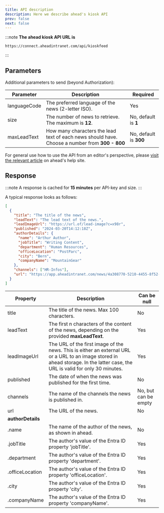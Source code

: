 ```yaml
---
title: API description
description: Here we describe ahead's kiosk API
prev: false
next: false
---
```



:::note
**The ahead kiosk API URL is**
```text
https://connect.aheadintranet.com/api/kioskfeed
```
:::

<LinkCard
  title="Authorization - how to get & use API Keys"
  description="Learn how to authorize your requests by using API Keys"
  href="../../api-keys/"
/>

## Parameters

Additional parameters to send (beyond Authorization):

| Parameter    | Description                                                                                     | Required |
|--------------|-------------------------------------------------------------------------------------------------|----------|
| languageCode | The preferred language of the news (2-letter ISO).                                              | Yes      |
| size         | The number of news to retrieve. The maximum is **12**.                                          | No, default is **1** |
| maxLeadText  | How many characters the lead text of each news should have. Choose a number from **300 - 800**  | No, default is **300** | 

For general use how to use the API from an editor's perspective, please [visit the relevant article](https://help.aheadintranet.com/set-up-kiosks)
on ahead's help site.

## Response

:::note
A response is cached for **15 minutes** per API-key and size.
:::

A typical response looks as follows:

```json
[
  {
    "title": "The title of the news",
    "leadText": "The lead text of the news.",
    "leadImageUrl": "https://url.of/lead-image?c=x98r",
    "published": "2024-03-20T14:12:18Z",
    "authorDetails": {
      "name": "Arthur Author",
      "jobTitle": "Writing Content",
      "department": "Human Resources",
      "officeLocation": "PostParc",
      "city": "Bern",
      "companyName": "MountainGear"
    },
    "channels": ["HR-Infos"],
    "url": "https://app.aheadintranet.com/news/4a308770-5210-4455-8f52-13616b7c2c91"
  }
]
```

| Property                      | Description                                                                                                                    | Can be null |
|-------------------------------|--------------------------------------------------------------------------------------------------------------------------------|-------------|
| title                         | The title of the news. Max 100 characters.                                                                                      | No          |
| leadText                      | The first n characters of the content of the news, depending on the provided **maxLeadText**.                                                                            | Yes         |
| leadImageUrl                  | The URL of the first image of the news. This is either an external URL or a URL to an image stored in ahead storage. In the latter case, the URL is valid for only 30 minutes. | Yes         |
| published                     | The date of when the news was published for the first time.                                                                     | No          |
| channels                      | The name of the channels the news is published in.                                                                              | No, but can be empty |
| url                           | The URL of the news.                                                                                                            | No          |
|**authorDetails**|
| .name            | The name of the author of the news, as shown in ahead.                                                                          | No          |
| .jobTitle        | The author's value of the Entra ID property 'jobTitle'.                                                                         | Yes         |
| .department      | The author's value of the Entra ID property 'department'.                                                                       | Yes         |
| .officeLocation  | The author's value of the Entra ID property 'officeLocation'.                                                                   | Yes         |
| .city            | The author's value of the Entra ID property 'city'.                                                                             | Yes         |
| .companyName     | The author's value of the Entra ID property 'companyName'.                                                                      | Yes         |
